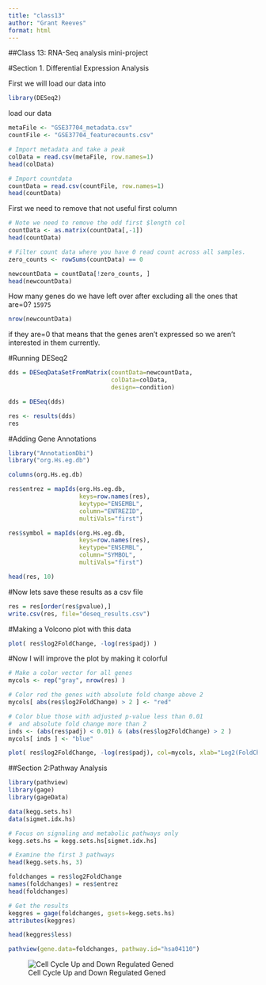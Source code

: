 ```yaml
---
title: "class13"
author: "Grant Reeves"
format: html
---
```


##Class 13: RNA-Seq analysis mini-project

#Section 1. Differential Expression Analysis

First we will load our data into 
```r
library(DESeq2)
```
load our data
```r
metaFile <- "GSE37704_metadata.csv"
countFile <- "GSE37704_featurecounts.csv"
```


```r
# Import metadata and take a peak
colData = read.csv(metaFile, row.names=1)
head(colData)
```



```r
# Import countdata
countData = read.csv(countFile, row.names=1)
head(countData)
```
First we need to remove that not useful first column 

```r
# Note we need to remove the odd first $length col
countData <- as.matrix(countData[,-1])
head(countData)
```

```r
# Filter count data where you have 0 read count across all samples.
zero_counts <- rowSums(countData) == 0

newcountData = countData[!zero_counts, ]
head(newcountData)
```

How many genes do we have left over after excluding all the ones that are=0? `15975` 
```r
nrow(newcountData)
```
if they are=0 that means that the genes aren't expressed so we aren't interested in them currently. 

#Running DESeq2

```r
dds = DESeqDataSetFromMatrix(countData=newcountData,
                             colData=colData,
                             design=~condition)
```

```r
dds = DESeq(dds)
```

```r
res <- results(dds)
res
```
#Adding Gene Annotations

```r
library("AnnotationDbi")
library("org.Hs.eg.db")
```
```r
columns(org.Hs.eg.db)
```

```r
res$entrez = mapIds(org.Hs.eg.db,
                    keys=row.names(res), 
                    keytype="ENSEMBL",
                    column="ENTREZID",
                    multiVals="first")
```

```r
res$symbol = mapIds(org.Hs.eg.db,
                    keys=row.names(res), 
                    keytype="ENSEMBL",
                    column="SYMBOL",
                    multiVals="first")
```

```r
head(res, 10)
```

#Now lets save these results as a csv file

```r
res = res[order(res$pvalue),]
write.csv(res, file="deseq_results.csv")
```



#Making a Volcono plot with this data

```r
plot( res$log2FoldChange, -log(res$padj) )
```

#Now I will improve the plot by making it colorful

```r
# Make a color vector for all genes
mycols <- rep("gray", nrow(res) )

# Color red the genes with absolute fold change above 2
mycols[ abs(res$log2FoldChange) > 2 ] <- "red"

# Color blue those with adjusted p-value less than 0.01
#  and absolute fold change more than 2
inds <- (abs(res$padj) < 0.01) & (abs(res$log2FoldChange) > 2 )
mycols[ inds ] <- "blue"

plot( res$log2FoldChange, -log(res$padj), col=mycols, xlab="Log2(FoldChange)", ylab="-Log(P-value)" )
```

##Section 2:Pathway Analysis

```r
library(pathview)
library(gage)
library(gageData)
```

```r
data(kegg.sets.hs)
data(sigmet.idx.hs)

# Focus on signaling and metabolic pathways only
kegg.sets.hs = kegg.sets.hs[sigmet.idx.hs]

# Examine the first 3 pathways
head(kegg.sets.hs, 3)
```

```r
foldchanges = res$log2FoldChange
names(foldchanges) = res$entrez
head(foldchanges)
```

```r
# Get the results
keggres = gage(foldchanges, gsets=kegg.sets.hs)
attributes(keggres)
```

```r
head(keggres$less)
```

```r
pathview(gene.data=foldchanges, pathway.id="hsa04110")
```

![Cell Cycle Up and Down Regulated Gened](hsa04110.pathview.png)










